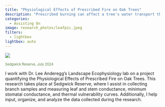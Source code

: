 ```yaml
---
title: "Physiological Effects of Prescribed Fire on Oak Trees"
description: "Prescribed burning can affect a tree's water transport through its stem and leaves, the rate of water loss through its stomata and cuticle when the stomata are closed, and tempurature variability."
categories:
  - Assisting On
image: research_photos/leafpic.jpeg
filters: 
  - lightbox
lightbox: auto
---
```



![](research_photos/leafpic.jpeg){.lightbox data-lightbox="first" 
description="Collecting branches from post-burn trees to measure leaf and stem hydraulic conductivity. Sedgwick Reserve, July 2024"}

<span style="font-size: 0.8em; color: #5A8045;">Sedgwick Reserve, July 2024</span>

I work with Dr. Lee Anderegg's Landscape Ecophysiology lab on a project quantifying the Physiological Effects of Prescribed Fire on Oak Trees. This research takes place at Sedgwick Reserve, where I assist in collecting branch samples and measuring leaf and stem conductance, minimum stomatal conductance, and thermal vulnerability curves. Additionally, I help input, organize, and analyze the data collected during the research.

